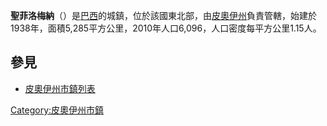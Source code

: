 '''聖菲洛梅納'''（{{lang-pt|Santa Filomena}}）是[[巴西|巴西]]的城鎮，位於該國東北部，由[[皮奧伊州|皮奧伊州]]負責管轄，始建於1938年，面積5,285平方公里，2010年人口6,096，人口密度每平方公里1.15人。

== 參見 ==
*[[皮奧伊州市鎮列表|皮奧伊州市鎮列表]]
{{Coord|9|6|43|S|45|55|19|W|display=title}}

{{Brazil-geo-stub}}
{{皮奧伊州市鎮}}

[[Category:皮奧伊州市鎮|Category:皮奧伊州市鎮]]